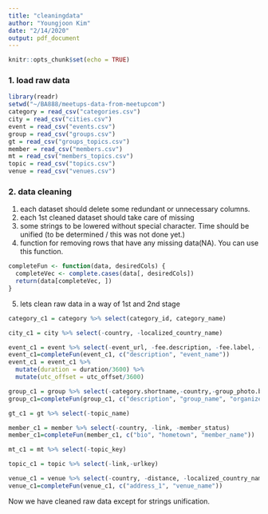```yaml
---
title: "cleaningdata"
author: "Youngjoon Kim"
date: "2/14/2020"
output: pdf_document
---
```


```r
knitr::opts_chunk$set(echo = TRUE)
```

### 1. load raw data

```r
library(readr)
setwd("~/BA888/meetups-data-from-meetupcom")
category = read_csv("categories.csv")
city = read_csv("cities.csv")
event = read_csv("events.csv")
group = read_csv("groups.csv")
gt = read_csv("groups_topics.csv")
member = read_csv("members.csv")
mt = read_csv("members_topics.csv")
topic = read_csv("topics.csv")
venue = read_csv("venues.csv")
```

### 2. data cleaning
1. each dataset should delete some redundant or unnecessary columns.
2. each 1st cleaned dataset should take care of missing 
3. some strings to be lowered without special character. Time should be unified (to be determined / this was not done yet.)
4. function for removing rows that have any missing data(NA). You can use this function. 
```r
completeFun <- function(data, desiredCols) {
  completeVec <- complete.cases(data[, desiredCols])
  return(data[completeVec, ])
}
```

5. lets clean raw data in a way of 1st and 2nd stage
```r
category_c1 = category %>% select(category_id, category_name)

city_c1 = city %>% select(-country, -localized_country_name)

event_c1 = event %>% select(-event_url, -fee.description, -fee.label, -group.urlname, -headcount, -maybe_rsvp_count,-photo_url, -rating.average, -rating.count, -event_status, -venue.address_2,-venue.country,-venue.localized_country_name,-venue.phone,-venue.repinned,-venue.zip,-visibility,-waitlist_count,-why)
event_c1=completeFun(event_c1, c("description", "event_name"))
event_c1 = event_c1 %>% 
  mutate(duration = duration/3600) %>%
  mutate(utc_offset = utc_offset/3600)

group_c1 = group %>% select(-category.shortname,-country,-group_photo.base_url,-group_photo.highres_link,-group_photo.photo_id,-group_photo.photo_link,-group_photo.thumb_link,-group_photo.type,-link,-organizer.photo.base_url,organizer.photo.highres_link,-organizer.photo.photo_id, -organizer.photo.photo_link,-organizer.photo.thumb_link,-organizer.photo.type,-utc_offset)
group_c1=completeFun(group_c1, c("description", "group_name", "organizer.name", "who", "urlname"))

gt_c1 = gt %>% select(-topic_name)

member_c1 = member %>% select(-country, -link, -member_status)
member_c1=completeFun(member_c1, c("bio", "hometown", "member_name"))

mt_c1 = mt %>% select(-topic_key)

topic_c1 = topic %>% select(-link,-urlkey)

venue_c1 = venue %>% select(-country, -distance, -localized_country_name)
venue_c1=completeFun(venue_c1, c("address_1", "venue_name"))

```

Now we have cleaned raw data except for strings unification. 


